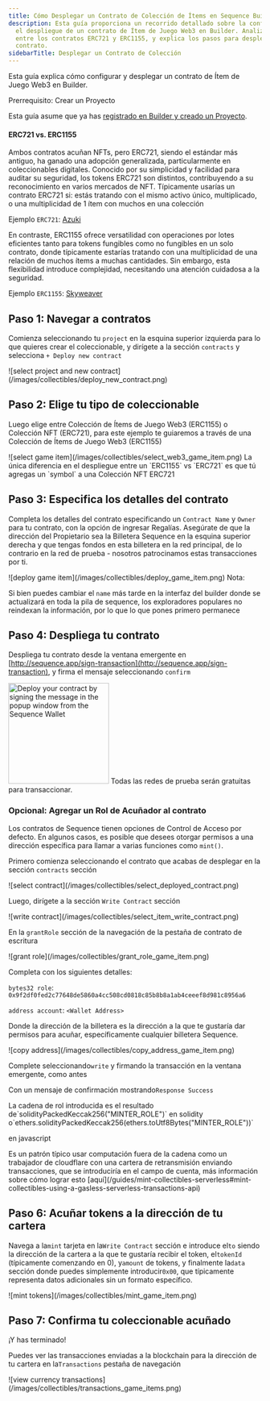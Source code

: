 ```yaml
---
title: Cómo Desplegar un Contrato de Colección de Ítems en Sequence Builder
description: Esta guía proporciona un recorrido detallado sobre la configuración y
  el despliegue de un contrato de Ítem de Juego Web3 en Builder. Analiza las diferencias
  entre los contratos ERC721 y ERC1155, y explica los pasos para desplegar un
  contrato.
sidebarTitle: Desplegar un Contrato de Colección
---
```


Esta guía explica cómo configurar y desplegar un contrato de Ítem de Juego Web3 en Builder.

<Warning>
  Prerrequisito: Crear un Proyecto

  Esta guía asume que ya has [registrado en Builder y creado un Proyecto](/solutions/builder/getting-started).
</Warning>

#### ERC721 vs. ERC1155

Ambos contratos acuñan NFTs, pero ERC721, siendo el estándar más antiguo, ha ganado una adopción generalizada, particularmente en coleccionables digitales. Conocido por su simplicidad y facilidad para auditar su seguridad, los tokens ERC721 son distintos, contribuyendo a su reconocimiento en varios mercados de NFT. Típicamente usarías un contrato ERC721 si: estás tratando con el mismo activo único, multiplicado, o una multiplicidad de 1 ítem con muchos en una colección

Ejemplo `ERC721`: [Azuki](https://etherscan.io/token/0xed5af388653567af2f388e6224dc7c4b3241c544)

En contraste, ERC1155 ofrece versatilidad con operaciones por lotes eficientes tanto para tokens fungibles como no fungibles en un solo contrato, donde típicamente estarías tratando con una multiplicidad de una relación de muchos ítems a muchas cantidades. Sin embargo, esta flexibilidad introduce complejidad, necesitando una atención cuidadosa a la seguridad.

Ejemplo `ERC1155`: [Skyweaver](https://polygonscan.com/token/0x631998e91476da5b870d741192fc5cbc55f5a52e)

## Paso 1: Navegar a contratos

Comienza seleccionando tu `project` en la esquina superior izquierda para lo que quieres crear el coleccionable, y dirígete a la sección `contracts` y selecciona `+ Deploy new contract`

<Frame>
  ![select project and new contract](/images/collectibles/deploy_new_contract.png)
</Frame>

## Paso 2: Elige tu tipo de coleccionable

Luego elige entre Colección de Ítems de Juego Web3 (ERC1155) o Colección NFT (ERC721), para este ejemplo te guiaremos a través de una Colección de Ítems de Juego Web3 (ERC1155)

<Frame>
  ![select game item](/images/collectibles/select_web3_game_item.png)
</Frame>

<Warning>
  La única diferencia en el despliegue entre un `ERC1155` vs `ERC721` es que tú
  agregas un `symbol` a una Colección NFT ERC721
</Warning>

## Paso 3: Especifica los detalles del contrato

Completa los detalles del contrato especificando un `Contract Name` y `Owner` para tu contrato, con la opción de ingresar Regalías. Asegúrate de que la dirección del Propietario sea la Billetera Sequence en la esquina superior derecha y que tengas fondos en esta billetera en la red principal, de lo contrario en la red de prueba - nosotros patrocinamos estas transacciones por ti.

<Frame>
  ![deploy game item](/images/collectibles/deploy_game_item.png)
</Frame>

<Note>
  Nota:

  Si bien puedes cambiar el `name` más tarde en la interfaz del builder donde se actualizará en toda la pila de sequence, los exploradores populares no reindexan la información, por lo que lo que pones primero permanece
</Note>

## Paso 4: Despliega tu contrato

Despliega tu contrato desde la ventana emergente en [http://sequence.app/sign-transaction](http://sequence.app/sign-transaction), y firma el mensaje seleccionando `confirm`

<Frame>
  <img src="/images/collectibles/sign_deploy_transaction.png" width="200" alt="Deploy your contract by signing the message in the popup window from the Sequence Wallet" />
</Frame>

<Note>
  Todas las redes de prueba serán gratuitas para transaccionar.
</Note>

### Opcional: Agregar un Rol de Acuñador al contrato

Los contratos de Sequence tienen opciones de Control de Acceso por defecto. En algunos casos, es posible que desees otorgar permisos a una dirección específica para llamar a varias funciones como `mint()`.

Primero comienza seleccionando el contrato que acabas de desplegar en la sección `contracts` sección

<Frame>
  ![select contract](/images/collectibles/select_deployed_contract.png)
</Frame>

Luego, dirígete a la sección `Write Contract` sección

<Frame>
  ![write contract](/images/collectibles/select_item_write_contract.png)
</Frame>

En la `grantRole` sección de la navegación de la pestaña de contrato de escritura

<Frame>
  ![grant role](/images/collectibles/grant_role_game_item.png)
</Frame>

Completa con los siguientes detalles:

`bytes32 role`: `0x9f2df0fed2c77648de5860a4cc508cd0818c85b8b8a1ab4ceeef8d981c8956a6`

`address account`: `<Wallet Address>`

Donde la dirección de la billetera es la dirección a la que te gustaría dar permisos para acuñar, específicamente cualquier billetera Sequence.

<Frame>
  ![copy address](/images/collectibles/copy_address_game_item.png)
</Frame>

Complete seleccionando`write` y firmando la transacción en la ventana emergente, como antes

Con un mensaje de confirmación mostrando`Response Success`

<Note>
  La cadena de rol introducida es el resultado de`solidityPackedKeccak256("MINTER_ROLE")` en solidity o`ethers.solidityPackedKeccak256(ethers.toUtf8Bytes("MINTER_ROLE"))`

  en javascript
</Note>

<Tip>
  Es un patrón típico usar computación fuera de la cadena como un trabajador de cloudflare con una
  cartera de retransmisión enviando transacciones, que se introduciría en el campo
  de cuenta, más información sobre cómo lograr esto
  [aquí](/guides/mint-collectibles-serverless#mint-collectibles-using-a-gasless-serverless-transactions-api)
</Tip>

## Paso 6: Acuñar tokens a la dirección de tu cartera

Navega a la`mint` tarjeta en la`Write Contract` sección e introduce el`to` siendo la dirección de la cartera a la que te gustaría recibir el token, el`tokenId` (típicamente comenzando en 0), y`amount` de tokens, y finalmente la`data` sección donde puedes simplemente introducir`0x00`, que típicamente representa datos adicionales sin un formato específico.

<Frame>
  ![mint tokens](/images/collectibles/mint_game_item.png)
</Frame>

## Paso 7: Confirma tu coleccionable acuñado

¡Y has terminado!

Puedes ver las transacciones enviadas a la blockchain para la dirección de tu cartera en la`Transactions` pestaña de navegación

<Frame>
  ![view currency transactions](/images/collectibles/transactions_game_items.png)
</Frame>
